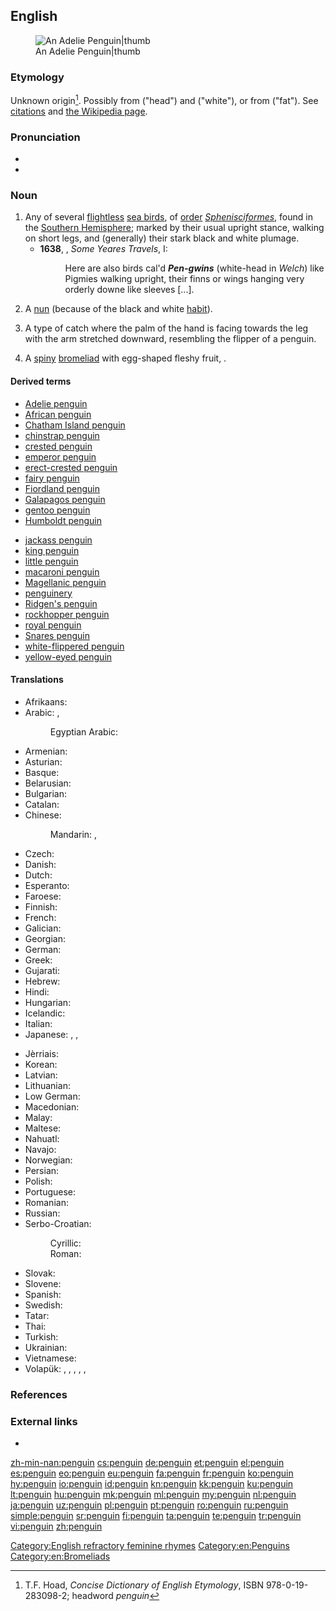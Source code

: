 {{wikipedia}}
==English==
[[Image:Adelie Penguin.jpg|An Adelie Penguin|thumb]]

===Etymology===
Unknown origin<ref>T.F. Hoad, ''Concise Dictionary of English Etymology'', ISBN 978-0-19-283098-2; headword ''penguin''</ref>. Possibly from {{etyl|cy|en}} {{term|lang=cy|pen}} ("head") and {{term|lang=cy|gwyn}} ("white"), or from {{etyl|la|en}} {{term|lang=la|pinguis}} ("fat"). See [[Citations:penguin|citations]] and [http://en.wikipedia.org/wiki/Penguin#Etymology the Wikipedia page].

===Pronunciation===
* {{enPR|/pɛŋˈɡwɪn/, /pɛnˈɡwɪn/}}
* {{audio|en-us-penguin.ogg|Audio (US)|lang=en}}

===Noun===
{{en-noun}}

# Any of several [[flightless]] [[sea bird]]s, of [[order]] ''[[Sphenisciformes]]'', found in the [[Southern Hemisphere]]; marked by their usual upright stance, walking on short legs, and (generally) their stark black and white plumage. {{defdate|from 16th c.}}
#* '''1638''', {{w|Thomas Herbert}}, ''Some Yeares Travels'', I:
#*: Here are also birds cal'd '''''Pen-gwins''''' (white-head in ''Welch'') like Pigmies walking upright, their finns or wings hanging very orderly downe like sleeves [...].
# {{context|slang|lang=en}} A [[nun]] (because of the black and white [[habit]]).
# {{context|juggling|lang=en}} A type of catch where the palm of the hand is facing towards the leg with the arm stretched downward, resembling the flipper of a penguin.
# {{context|botany|lang=en}} A [[spiny]] [[bromeliad]] with egg-shaped fleshy fruit, {{taxlink|Bromelia pinguin|species|noshow=1}}.

====Derived terms====
{{rel-top}}
* [[Adelie penguin]]
* [[African penguin]]
* [[Chatham Island penguin]]
* [[chinstrap penguin]]
* [[crested penguin]]
* [[emperor penguin]]
* [[erect-crested penguin]]
* [[fairy penguin]]
* [[Fiordland penguin]]
* [[Galapagos penguin]]
* [[gentoo penguin]]
* [[Humboldt penguin]]
{{rel-mid}}
* [[jackass penguin]]
* [[king penguin]]
* [[little penguin]]
* [[macaroni penguin]]
* [[Magellanic penguin]]
* [[penguinery]]
* [[Ridgen's penguin]]
* [[rockhopper penguin]]
* [[royal penguin]]
* [[Snares penguin]]
* [[white-flippered penguin]]
* [[yellow-eyed penguin]]
{{rel-bottom}}

====Translations====
{{trans-top|flightless sea bird}}
* Afrikaans: {{t|af|pikkewyn}}
* Arabic: {{t|ar|بطريق|m|tr=biṭrīq}}, {{t|ar|بينجوين|m|tr=bingwiin}}
*: Egyptian Arabic: {{t|arz|بطريق|m|tr=baṭrīq|sc=Arab}}
* Armenian: {{t|hy|պինգվին}}
* Asturian: {{t|ast|pingüín|m}}
* Basque: {{t+|eu|pinguino}}
* Belarusian: {{t|be|пінгві́н|m}}
* Bulgarian: {{t+|bg|пингви́н|m}}
* Catalan: {{t|ca|pingüí|m}}
* Chinese:
*: Mandarin: {{t|cmn|企鵝|sc=Hani}}, {{t+|cmn|企鹅|tr=qǐ'é|sc=Hani}}
* Czech: {{t+|cs|tučňák|m}}
* Danish: {{t+|da|pingvin}}
* Dutch: {{t+|nl|pinguïn|m}}
* Esperanto: {{t+|eo|pingveno}}
* Faroese: {{t|fo|pingvin|f}}
* Finnish: {{t+|fi|pingviini}}
* French: {{t+|fr|manchot|m}}
* Galician: {{t+|gl|pingüín|m}}
* Georgian: {{t|ka|პინგვინი|sc=Geor}}
* German: {{t+|de|Pinguin|m}}
* Greek: {{t+|el|πιγκουίνος|m}}
* Gujarati: {{t|gu|પેંગ્વિન|tr=pengvin|sc=Gujr}}
* Hebrew: {{t|he|פינגווין}}
* Hindi: {{t|hi|पेंगुइन|tr=pēṅgu'in}}
* Hungarian: {{t+|hu|pingvin}}
* Icelandic: {{t+|is|mörgæs|f}}
* Italian: {{t+|it|pinguino|m}}
* Japanese: {{t+|ja|ペンギン|tr=pengin}}, {{t+|ja|人鳥|tr=じんちょう, jinchō}}, {{t+|ja|企鵝|tr=きが, kiga}}
{{trans-mid}}
* Jèrriais: {{t|roa-jer|pîngouîn|m}}
* Korean: {{t+|ko|펭귄|tr=peng-gwin|sc=Hang}}
* Latvian: {{t|lv|pingvīns|m}}
* Lithuanian: {{t+|lt|pingvinas|m}}
* Low German: {{t|nds|Pinguien|m}}
* Macedonian: {{t|mk|пингви́н|m}}
* Malay: {{t|ms|badut}}
* Maltese: {{t|mt|pengwin|m}}
* Nahuatl: {{t|nah|totoxolotl}}
* Navajo: {{t|nv|tsídii naʼałkʼaiʼí}}
* Norwegian: {{t|no|pingvin|m}}
* Persian: {{t+|fa|پنگوئن}}
* Polish: {{t+|pl|pingwin|m}}
* Portuguese: {{t+|pt|pinguim|m}}
* Romanian: {{t+|ro|pinguin|m}}
* Russian: {{t+|ru|пингви́н|m}}
* Serbo-Croatian:
*: Cyrillic: {{t|sh|пѝнгвӣн|m}}
*: Roman: {{t+|sh|pìngvīn|m}}
* Slovak: {{t|sk|tučniak|m}}
* Slovene: {{t+|sl|pingvin|m}}
* Spanish: {{t+|es|pingüino|m}}
* Swedish: {{t+|sv|pingvin}}
* Tatar: {{t|tt|пингвин|sc=Cyrl}}
* Thai: {{t|th|เพนกวิน|tr=payn-gwin}}
* Turkish: {{t+|tr|penguen}}
* Ukrainian: {{t|uk|пінгві́н|m}}
* Vietnamese: {{t|vi|chim cánh cụt}}
* Volapük: {{qualifier|♂♀}} {{t|vo|pinguen}}, {{qualifier|♂}} {{t|vo|hipinguen}}, {{qualifier|♀}} {{t|vo|jipinguen}}, {{qualifier|♂♀ offspring, young}} {{t|vo|pinguenül}}, {{qualifier|♂ offspring}} {{t|vo|hipinguenül}}, {{qualifier|♀ offspring}} {{t|vo|jipinguenül}}
{{trans-bottom}}

===References===
<references/>

===External links===
* {{projectlink|Collier's|Penguin}}

[[Category:English refractory feminine rhymes]]
[[Category:en:Penguins]]
[[Category:en:Bromeliads]]

[[zh-min-nan:penguin]]
[[cs:penguin]]
[[de:penguin]]
[[et:penguin]]
[[el:penguin]]
[[es:penguin]]
[[eo:penguin]]
[[eu:penguin]]
[[fa:penguin]]
[[fr:penguin]]
[[ko:penguin]]
[[hy:penguin]]
[[io:penguin]]
[[id:penguin]]
[[kn:penguin]]
[[kk:penguin]]
[[ku:penguin]]
[[lt:penguin]]
[[hu:penguin]]
[[mk:penguin]]
[[ml:penguin]]
[[my:penguin]]
[[nl:penguin]]
[[ja:penguin]]
[[uz:penguin]]
[[pl:penguin]]
[[pt:penguin]]
[[ro:penguin]]
[[ru:penguin]]
[[simple:penguin]]
[[sr:penguin]]
[[fi:penguin]]
[[ta:penguin]]
[[te:penguin]]
[[tr:penguin]]
[[vi:penguin]]
[[zh:penguin]]